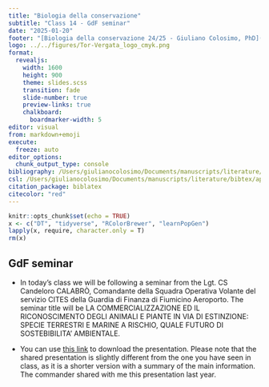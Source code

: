 ```yaml
---
title: "Biologia della conservazione"
subtitle: "Class 14 - GdF seminar"
date: "2025-01-20"
footer: "[Biologia della conservazione 24/25 - Giuliano Colosimo, PhD](https://giulianocolosimo.github.io/biologia_della_conservazione_24-25/)"
logo: ../../figures/Tor-Vergata_logo_cmyk.png
format: 
  revealjs:
    width: 1600
    height: 900
    theme: slides.scss
    transition: fade
    slide-number: true
    preview-links: true
    chalkboard: 
      boardmarker-width: 5
editor: visual
from: markdown+emoji
execute:
  freeze: auto
editor_options: 
  chunk_output_type: console
bibliography: /Users/giulianocolosimo/Documents/manuscripts/literature/bibtex/comprehensive_database.bib
csl: /Users/giulianocolosimo/Documents/manuscripts/literature/bibtex/apa_5th_edition.csl
citation_package: biblatex
citecolor: "red"
---
```


```r
knitr::opts_chunk$set(echo = TRUE)
x <- c("DT", "tidyverse", "RColorBrewer", "learnPopGen")
lapply(x, require, character.only = T)
rm(x)
```

## GdF seminar

- In today's class we will be following a seminar from the Lgt. CS Candeloro CALABRÒ, Comandante della Squadra Operativa Volante del servizio CITES della Guardia di Finanza di Fiumicino Aeroporto. The seminar title will be LA COMMERCIALIZZAZIONE ED IL RICONOSCIMENTO DEGLI ANIMALI E PIANTE IN VIA DI ESTINZIONE: SPECIE TERRESTRI E MARINE A RISCHIO, QUALE FUTURO DI SOSTEBIBILITA’ AMBIENTALE.

- You can use [this link](https://drive.proton.me/urls/Z08BYWC30R#zJL9YO510PrL) to download the presentation. Please note that the shared presentation is slightly different from the one you have seen in class, as it is a shorter version with a summary of the main information. The commander shared with me this presentation last year.